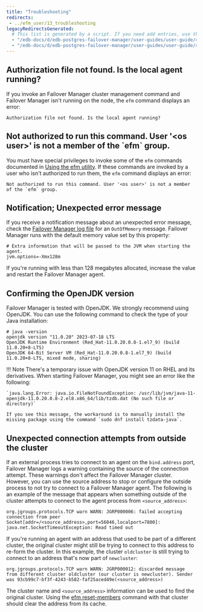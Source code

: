 ```yaml
---
title: "Troubleshooting"
redirects:
 - ../efm_user/13_troubleshooting
legacyRedirectsGenerated:
  # This list is generated by a script. If you need add entries, use the `legacyRedirects` key.
  - "/edb-docs/d/edb-postgres-failover-manager/user-guides/user-guide/4.0/troubleshooting.html"
  - "/edb-docs/d/edb-postgres-failover-manager/user-guides/user-guide/4.1/troubleshooting.html"
---
```


<div id="troubleshooting" class="registered_link"></div>

## Authorization file not found. Is the local agent running?

If you invoke an Failover Manager cluster management command and Failover Manager isn't running on the node, the `efm` command displays an error:

```text
Authorization file not found. Is the local agent running?
```

## Not authorized to run this command. User '&lt;os user&gt;' is not a member of the \`efm\` group.

You must have special privileges to invoke some of the `efm` commands documented in [Using the efm utility](07_using_efm_utility/#using_efm_utility). If these commands are invoked by a user who isn't authorized to run them, the `efm` command displays an error:

```text
Not authorized to run this command. User '<os user>' is not a member of the `efm` group.
```

## Notification; Unexpected error message

If you receive a notification message about an unexpected error message, check the [Failover Manager log file](09_controlling_logging/#controlling_logging) for an `OutOfMemory` message. Failover Manager runs with the default memory value set by this property:

```text
# Extra information that will be passed to the JVM when starting the agent.
jvm.options=-Xmx128m
```

If you're running with less than 128 megabytes allocated, increase the value and restart the Failover Manager agent.

## Confirming the OpenJDK version

Failover Manager is tested with OpenJDK. We strongly recommend using OpenJDK. You can use the following command to check the type of your Java installation:

```shell
# java -version
openjdk version "11.0.20" 2023-07-18 LTS
OpenJDK Runtime Environment (Red_Hat-11.0.20.0.8-1.el7_9) (build 11.0.20+8-LTS)
OpenJDK 64-Bit Server VM (Red_Hat-11.0.20.0.8-1.el7_9) (build 11.0.20+8-LTS, mixed mode, sharing)
```
!!! Note
    There's a temporary issue with OpenJDK version 11 on RHEL and its derivatives. When starting Failover Manager, you might see an error like the following:

    `java.lang.Error: java.io.FileNotFoundException: /usr/lib/jvm/java-11-openjdk-11.0.20.0.8-2.el8.x86_64/lib/tzdb.dat (No such file or directory)`

    If you see this message, the workaround is to manually install the missing package using the command `sudo dnf install tzdata-java`.

## Unexpected connection attempts from outside the cluster

If an external process tries to connect to an agent on the `bind.address` port, Failover Manager logs a warning containing the source of the connection attempt. These warnings don't affect the Failover Manager cluster. However, you can use the source address to stop or configure the outside process to not try to connect to a Failover Manager agent. The following is an example of the message that appears when something outside of the cluster attempts to connect to the agent process from `<source_address>`:

```text
org.jgroups.protocols.TCP warn WARN: JGRP000006: failed accepting connection from peer Socket[addr=/<source_address>,port=56046,localport=7800]: java.net.SocketTimeoutException: Read timed out
```

If you're running an agent with an address that used to be part of a different cluster, the original cluster might still be trying to connect to this address to re-form the cluster. In this example, the cluster `oldcluster` is still trying to connect to an address that's now part of `newcluster`:

```text
org.jgroups.protocols.TCP warn WARN: JGRP000012: discarded message from different cluster oldcluster (our cluster is newcluster). Sender was 93cb99c7-bf3f-4243-b582-faf25aced49e(<source_address>)
```

The cluster name and `<source_address>` information can be used to find the original cluster. Using the [efm reset-members](07_using_efm_utility/#efm-reset-members) command with that cluster should clear the address from its cache.
